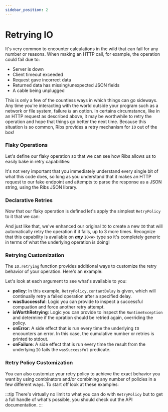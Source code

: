 ```yaml
---
sidebar_position: 2
---
```



# Retrying IO

It's very common to encounter calculations in the wild that can fail for any
number or reasons. When making an HTTP call, for example, the operation could
fail due to:

* Server is down
* Client timeout exceeded
* Request gave incorrect data
* Returned data has missing/unexpected JSON fields
* A cable being unplugged

This is only a few of the countless ways in which things can go sideways. Any
time you're interacting with the world outside your program such as a network
or file system, failure *is* an option. In certains circumstance, like in an
HTTP request as described above, it may be worthwhile to retry the operation
and hope that things go better the next time. Because this situation is so
common, Ribs provides a retry mechanism for `IO` out of the box!

### Flaky Operations

Let's define our flaky operation so that we can see how Ribs allows us to
easily bake in retry capabilities:

<CodeSnippet language="dart" snippet={IORetrySnippet} section="flaky-op" />

It's not very important that you immediately understand every single bit of
what this code does, so long as you understand that it makes an HTTP request
to our fake endpoint and attempts to parse the response as a JSON string,
using the Ribs JSON library.

### Declarative Retries

Now that our flaky operation is defined let's apply the simplest `RetryPolicy`
to it that we can:

<CodeSnippet language="dart" snippet={IORetrySnippet} section="retry-simple" />

And just like that, we've enhanced our original `IO` to create a new `IO` that
will automatically retry the operation if it fails, up to 3 more times.
Recognize that this capability is available on ***any*** `IO<A>` type so it's
completely generic in terms of what the underlying operation is doing!

### Retrying Customization

The `IO.retrying` function provides additional ways to customize the retry
behavior of your operation. Here's an example:

<CodeSnippet language="dart" snippet={IORetrySnippet} section="custom-retry" />

Let's look at each argument to see what's available to you:

* **policy**: In this example, `RetryPolicy.contantDelay` is given, which will
continually retry a failed operation after a specified delay.
* **wasSuccessful**: Logic you can provide to inspect a successful compuation
and force another retry attempt.
* **isWorthRetrying**: Logic you can provide to inspect the `RuntimeException`
and determine if the opration should be retried again, overriding the policy.
* **onError**: A side effect that is run every time the underlying `IO`
encounters an error. In this case, the cumulative number or retries is
printed to stdout.
* **onFailure**: A side effect that is run every time the result from the
underlying `IO` fails the `wasSuccessful` predicate.

### Retry Policy Customization

You can also customize your retry policy to achieve the exact behavior you
want by using combinators and/or combining any number of policies in a few
different ways. To start off look at these examples:

<CodeSnippet language="dart" title="Modifying Retry Policies" snippet={IORetrySnippet} section="custom-policy-1" />

<CodeSnippet language="dart" title="Composing Retry Policies" snippet={IORetrySnippet} section="custom-policy-2" />


:::tip
There's virtually no limit to what you can do with `RetryPolicy` but to get a
full handle of what's possible, you should check out the API documentation.
:::